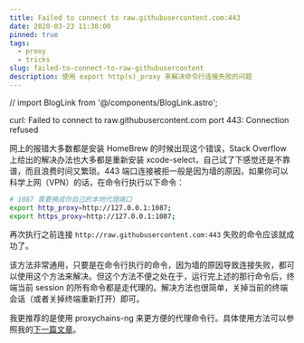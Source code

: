 ```yaml
---
title: Failed to connect to raw.githubusercontent.com:443
date: 2020-03-23 11:38:00
pinned: true
tags:
  - proxy
  - tricks
slug: failed-to-connect-to-raw-githubusercontent
description: 使用 export http(s)_proxy 来解决命令行连接失败的问题
---
```


// import BlogLink from '@/components/BlogLink.astro';

<Block title='完整报错信息如下' status='error'>
  curl: Failed to connect to raw.githubusercontent.com port 443: Connection refused
</Block>

网上的报错大多数都是安装 HomeBrew 的时候出现这个错误，Stack Overflow 上给出的解决办法也大多都是重新安装 xcode-select，自己试了下感觉还是不靠谱，而且浪费时间又繁琐。443 端口连接被拒一般是因为墙的原因，如果你可以科学上网（VPN）的话，在命令行执行以下命令：

```bash
# 1087 需要换成你自己的本地代理端口
export http_proxy=http://127.0.0.1:1087;
export https_proxy=http://127.0.0.1:1087;
```

再次执行之前连接 `http://raw.githubusercontent.com:443` 失败的命令应该就成功了。

该方法非常通用，只要是在命令行执行的命令，因为墙的原因导致连接失败，都可以使用这个方法来解决。但这个方法不便之处在于，运行完上述的那行命令后，终端当前 session 的所有命令都是走代理的。解决方法也很简单，关掉当前的终端会话（或者关掉终端重新打开）即可。

我更推荐的是使用 proxychains-ng 来更方便的代理命令行。具体使用方法可以参照我的[下一篇文章](/blogs/use-proxychains-ng)。
